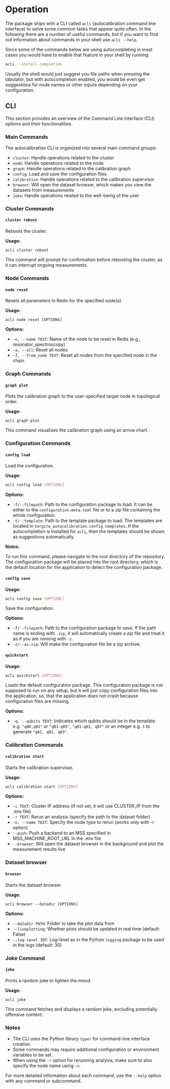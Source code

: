 # Operation

The package ships with a CLI called `acli` (autocalibration command line interface) to solve some common tasks that
appear quite often.
In the following there are a number of useful commands, but if you want to find out information about commands in your
shell use `acli --help`.

Since some of the commands below are using autocompleting in most cases you would have to enable that feature in your
shell by running:

```bash
acli --install-completion
```

Usually the shell would just suggest you file paths when pressing the tabulator, but with autocompletion enabled, you
would be even get suggestions for node names or other inputs depending on your configuration.

## CLI ##

This section provides an overview of the Command Line Interface (CLI) options and their functionalities.

### Main Commands ###

The autocalibration CLI is organized into several main command groups:

- `cluster`: Handle operations related to the cluster
- `node`: Handle operations related to the node
- `graph`: Handle operations related to the calibration graph
- `config`: Load and save the configuration files
- `calibration`: Handle operations related to the calibration supervisor
- `browser`: Will open the dataset browser, which makes you view the datasets from measurements
- `joke`: Handle operations related to the well-being of the user

### Cluster Commands ###

#### `cluster reboot` ####

Reboots the cluster.

**Usage:**

```
acli cluster reboot
```

This command will prompt for confirmation before rebooting the cluster, as it can interrupt ongoing measurements.

### Node Commands ###

#### `node reset` ####

Resets all parameters in Redis for the specified node(s).

**Usage:**

```
acli node reset [OPTIONS]
```

**Options:**

- `-n, --name TEXT`: Name of the node to be reset in Redis (e.g., resonator_spectroscopy)
- `-a, --all`: Reset all nodes
- `-f, --from_node TEXT`: Reset all nodes from the specified node in the chain


### Graph Commands ###

#### `graph plot` ####

Plots the calibration graph to the user-specified target node in topological order.

**Usage:**

```
acli graph plot
```

This command visualizes the calibration graph using an arrow chart.

### Configuration Commands

#### `config load`

Load the configuration.

**Usage:**

```bash
acli config load [OPTIONS]
```

**Options:**

- `-f/--filepath`: Path to the configuration package to load. It can be either to the `configuration.meta.toml`
  file or to a zip file containing the whole configuration.
- `-t/--template`: Path to the template package to load. The templates are located in
  `tergite_autocalibration.config.templates`. If the autocompletion is installed for `acli`, then the templates should
  be shown as suggestions automatically.

**Notes:**

To run this command, please navigate to the root directory of the repository.
The configuration package will be placed into the root directory, which is the default location for the application to
detect the configuration package.

#### `config save`

**Usage:**

```bash
acli config save [OPTIONS]
```

Save the configuration.

**Options:**

- `-f/--filepath`: Path to the configuration package to save. If the path name is ending with `.zip`, it will
  automatically create a zip file and treat it as if you are running with `-z`.
- `-z/--as-zip`: Will make the configuration file be a zip archive.

#### `quickstart`

**Usage:**

```bash
acli quickstart [OPTIONS]
```

Loads the default configuration package. This configuration package is not supposed to run on any setup, but it will
just copy configuration files into the application, so, that the application does not crash because configuration files
are missing.

**Options:**

- `-q, --qubits TEXT`: Indicates which qubits should be in the template e.g. `"q00,q01"` or `"q03-q05"`, `"q01-q03, q07"` or an integer e.g. `3` to generate `"q01, q02, q03"`.


### Calibration Commands

#### `calibration start`

Starts the calibration supervisor.

**Usage:**

```bash
acli calibration start [OPTIONS]
```

**Options:**

- `-c TEXT`: Cluster IP address (if not set, it will use CLUSTER_IP from the .env file)
- `-r TEXT`: Rerun an analysis (specify the path to the dataset folder)
- `-n, --name TEXT`: Specify the node type to rerun (works only with -r option)
- `--push`: Push a backend to an MSS specified in MSS_MACHINE_ROOT_URL in the .env file
- `--browser`: Will open the dataset browser in the background and plot the measurement results live

### Dataset browser ###

#### `browser` ####

Starts the dataset browser.

**Usage:**

```
acli browser --datadir [OPTIONS]
```

**Options:**

- `--datadir PATH`: Folder to take the plot data from
- `--liveplotting`: Whether plots should be updated in real time (default: False)
- `--log-level INT`: Log-level as in the Python `logging` package to be used in the logs (default: 30)

### Joke Command ###

#### `joke` ####

Prints a random joke to lighten the mood.

**Usage:**

```
acli joke
```

This command fetches and displays a random joke, excluding potentially offensive content.

### Notes ###

- The CLI uses the Python library `typer` for command-line interface creation.
- Some commands may require additional configuration or environment variables to be set.
- When using the `-r` option for rerunning analysis, make sure to also specify the node name using `-n`.

For more detailed information about each command, use the `--help` option with any command or subcommand.

